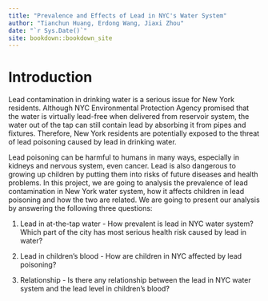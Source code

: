 ```yaml
--- 
title: "Prevalence and Effects of Lead in NYC's Water System"
author: "Tianchun Huang, Erdong Wang, Jiaxi Zhou"
date: "`r Sys.Date()`"
site: bookdown::bookdown_site
---
```


# Introduction
Lead contamination in drinking water is a serious issue for New York residents. Although NYC Environmental Protection Agency promised that the water is virtually lead-free when delivered from reservoir system, the water out of the tap can still contain lead by absorbing it from pipes and fixtures. Therefore, New York residents are potentially exposed to the threat of lead poisoning caused by lead in drinking water. 

Lead poisoning can be harmful to humans in many ways, especially in kidneys and nervous system, even cancer. Lead is also dangerous to growing up children by putting them into risks of future diseases and health problems. In this project, we are going to analysis the prevalence of lead contamination in New York water system, how it affects children in lead poisoning and how the two are related. We are going to present our analysis by answering the following three questions:

1. Lead in at-the-tap water - How prevalent is lead in NYC water system? Which part of the city has most serious health risk caused by lead in water?

2. Lead in children's blood - How are children in NYC affected by lead poisoning?

3. Relationship - Is there any relationship between the lead in NYC water system and the lead level in children's blood?


